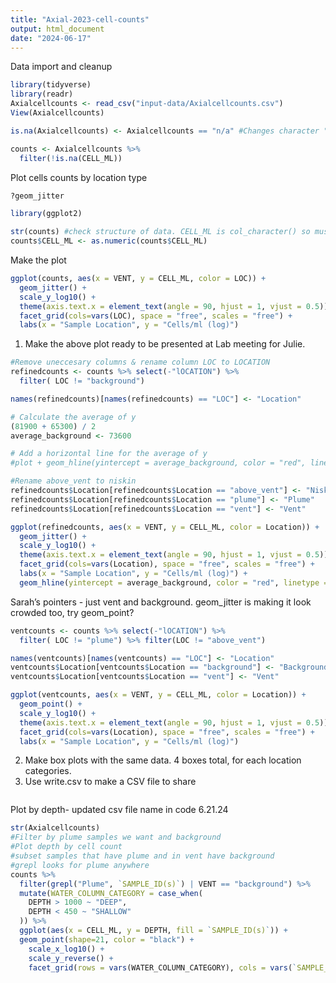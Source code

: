 ```yaml
---
title: "Axial-2023-cell-counts"
output: html_document
date: "2024-06-17"
---
```

Data import and cleanup
```R
library(tidyverse)
library(readr)
Axialcellcounts <- read_csv("input-data/Axialcellcounts.csv")
View(Axialcellcounts)

is.na(Axialcellcounts) <- Axialcellcounts == "n/a" #Changes character "n/a" to a true NA

counts <- Axialcellcounts %>%
  filter(!is.na(CELL_ML))
```

Plot cells counts by location type
```R
?geom_jitter

library(ggplot2)

str(counts) #check structure of data. CELL_ML is col_character() so must convert to numeric
counts$CELL_ML <- as.numeric(counts$CELL_ML)
```
Make the plot
```R
ggplot(counts, aes(x = VENT, y = CELL_ML, color = LOC)) +
  geom_jitter() + 
  scale_y_log10() +
  theme(axis.text.x = element_text(angle = 90, hjust = 1, vjust = 0.5)) +
  facet_grid(cols=vars(LOC), space = "free", scales = "free") +
  labs(x = "Sample Location", y = "Cells/ml (log)")

```
1. Make the above plot ready to be presented at Lab meeting for Julie. 
```R
#Remove uneccesary columns & rename column LOC to LOCATION
refinedcounts <- counts %>% select(-"lOCATION") %>%
  filter( LOC != "background")

names(refinedcounts)[names(refinedcounts) == "LOC"] <- "Location"

# Calculate the average of y
(81900 + 65300) / 2
average_background <- 73600

# Add a horizontal line for the average of y
#plot + geom_hline(yintercept = average_background, color = "red", linetype = "dashed")

#Rename above_vent to niskin
refinedcounts$Location[refinedcounts$Location == "above_vent"] <- "Niskin"
refinedcounts$Location[refinedcounts$Location == "plume"] <- "Plume"
refinedcounts$Location[refinedcounts$Location == "vent"] <- "Vent"

ggplot(refinedcounts, aes(x = VENT, y = CELL_ML, color = Location)) +
  geom_jitter() + 
  scale_y_log10() +
  theme(axis.text.x = element_text(angle = 90, hjust = 1, vjust = 0.5)) +
  facet_grid(cols=vars(Location), space = "free", scales = "free") +
  labs(x = "Sample Location", y = "Cells/ml (log)") + 
  geom_hline(yintercept = average_background, color = "red", linetype = "dashed")

```
Sarah's pointers - just vent and background. geom_jitter is making it look crowded too, try geom_point?
```r
ventcounts <- counts %>% select(-"lOCATION") %>%
  filter( LOC != "plume") %>% filter(LOC != "above_vent")

names(ventcounts)[names(ventcounts) == "LOC"] <- "Location"
ventcounts$Location[ventcounts$Location == "background"] <- "Background"
ventcounts$Location[ventcounts$Location == "vent"] <- "Vent"

ggplot(ventcounts, aes(x = VENT, y = CELL_ML, color = Location)) +
  geom_point() + 
  scale_y_log10() +
  theme(axis.text.x = element_text(angle = 90, hjust = 1, vjust = 0.5)) +
  facet_grid(cols=vars(Location), space = "free", scales = "free") +
  labs(x = "Sample Location", y = "Cells/ml (log)")

```

2. Make box plots with the same data. 4 boxes total, for each location categories.
3. Use write.csv to make a CSV file to share
```r

```

Plot by depth- updated csv file name in code 6.21.24
```R
str(Axialcellcounts)
#Filter by plume samples we want and background
#Plot depth by cell count
#subset samples that have plume and in vent have background
#grepl looks for plume anywhere
counts %>% 
  filter(grepl("Plume", `SAMPLE_ID(s)`) | VENT == "background") %>% 
  mutate(WATER_COLUMN_CATEGORY = case_when(
    DEPTH > 1000 ~ "DEEP",
    DEPTH < 450 ~ "SHALLOW"
  )) %>%
  ggplot(aes(x = CELL_ML, y = DEPTH, fill = `SAMPLE_ID(s)`)) +
  geom_point(shape=21, color = "black") +
    scale_x_log10() +
    scale_y_reverse() +
    facet_grid(rows = vars(WATER_COLUMN_CATEGORY), cols = vars(`SAMPLE_ID(s)`), scales = "free")
  
  
```
  
